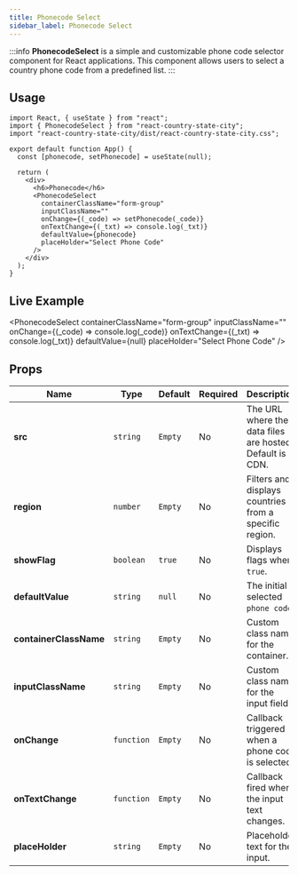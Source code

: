 ```yaml
---
title: Phonecode Select
sidebar_label: Phonecode Select
---
```



:::info
**PhonecodeSelect** is a simple and customizable phone code selector component for React applications. This component allows users to select a country phone code from a predefined list.
:::

## Usage

```tsx
import React, { useState } from "react";
import { PhonecodeSelect } from "react-country-state-city";
import "react-country-state-city/dist/react-country-state-city.css";

export default function App() {
  const [phonecode, setPhonecode] = useState(null);

  return (
    <div>
      <h6>Phonecode</h6>
      <PhonecodeSelect
        containerClassName="form-group"
        inputClassName=""
        onChange={(_code) => setPhonecode(_code)}
        onTextChange={(_txt) => console.log(_txt)}
        defaultValue={phonecode}
        placeHolder="Select Phone Code"
      />
    </div>
  );
}
```

## Live Example

<PhonecodeSelect
containerClassName="form-group"
inputClassName=""
onChange={(_code) => console.log(_code)}
onTextChange={(_txt) => console.log(_txt)}
defaultValue={null}
placeHolder="Select Phone Code"
/>

## Props

| Name                   | Type       | Default | Required | Description                                                |
| ---------------------- | ---------- | ------- | -------- | ---------------------------------------------------------- |
| **src**                | `string`   | `Empty` | No       | The URL where the data files are hosted. Default is a CDN. |
| **region**             | `number`   | `Empty` | No       | Filters and displays countries from a specific region.     |
| **showFlag**           | `boolean`  | `true`  | No       | Displays flags when `true`.                                |
| **defaultValue**       | `string`   | `null`  | No       | The initial selected `phone code`.                           |
| **containerClassName** | `string`   | `Empty` | No       | Custom class name for the container.                       |
| **inputClassName**     | `string`   | `Empty` | No       | Custom class name for the input field.                     |
| **onChange**           | `function` | `Empty` | No       | Callback triggered when a phone code is selected.          |
| **onTextChange**       | `function` | `Empty` | No       | Callback fired when the input text changes.                |
| **placeHolder**        | `string`   | `Empty` | No       | Placeholder text for the input.                            |
